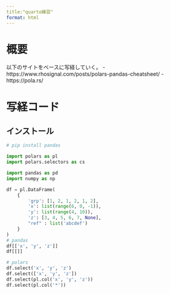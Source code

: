 ```yaml
---
title:"quarto練習"
format: html
---
```

# 概要
以下のサイトをベースに写経していく。
- https://www.rhosignal.com/posts/polars-pandas-cheatsheet/
- https://pola.rs/

# 写経コード

## インストール
```python
# pip install pandas
```

```python
import polars as pl
import polars.selectors as cs

import pandas as pd
import numpy as np

df = pl.DataFrame(
    {
        'grp': [1, 2, 1, 2, 1, 2],
        'x': list(range(6, 0, -1)),
        'y': list(range(4, 10)),
        'z': [3, 4, 5, 6, 7, None],
        "ref" : list('abcdef')
    }
)
# pandas
df[['x', 'y', 'z']]
df[[]]

# polars
df.select('x', 'y', 'z')
df.select(['x', 'y', 'z'])
df.select(pl.col('x', 'y', 'z'))
df.select(pl.col('*'))
```

```python

```

```python

```

